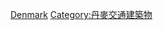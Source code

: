 {{Commonscat|Bridges in Denmark}}

[[Category:欧洲各国桥梁|Denmark]]
[[Category:丹麥交通建築物|Category:丹麥交通建築物]]
